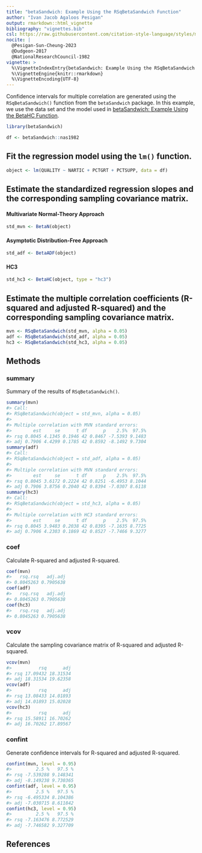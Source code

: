 ```yaml
---
title: "betaSandwich: Example Using the RSqBetaSandwich Function"
author: "Ivan Jacob Agaloos Pesigan"
output: rmarkdown::html_vignette
bibliography: "vignettes.bib"
csl: https://raw.githubusercontent.com/citation-style-language/styles/master/apa.csl
nocite: |
  @Pesigan-Sun-Cheung-2023
  @Dudgeon-2017
  @NationalResearchCouncil-1982
vignette: >
  %\VignetteIndexEntry{betaSandwich: Example Using the RSqBetaSandwich Function}
  %\VignetteEngine{knitr::rmarkdown}
  %\VignetteEncoding{UTF-8}
---
```




Confidence intervals for
multiple correlation
are generated using
the `RSqBetaSandwich()` function from the `betaSandwich` package.
In this example,
we use the data set and the model used in
[betaSandwich: Example Using the BetaHC Function](example-beta-sandwich.html).


``` r
library(betaSandwich)
```




``` r
df <- betaSandwich::nas1982
```

## Fit the regression model using the `lm()` function.


``` r
object <- lm(QUALITY ~ NARTIC + PCTGRT + PCTSUPP, data = df)
```

## Estimate the standardized regression slopes and the corresponding sampling covariance matrix.

#### Multivariate Normal-Theory Approach


``` r
std_mvn <- BetaN(object)
```

#### Asymptotic Distribution-Free Approach


``` r
std_adf <- BetaADF(object)
```

#### HC3


``` r
std_hc3 <- BetaHC(object, type = "hc3")
```

## Estimate the multiple correlation coefficients (R-squared and adjusted R-squared) and the corresponding sampling covariance matrix.


``` r
mvn <- RSqBetaSandwich(std_mvn, alpha = 0.05)
adf <- RSqBetaSandwich(std_adf, alpha = 0.05)
hc3 <- RSqBetaSandwich(std_hc3, alpha = 0.05)
```

## Methods

### summary

Summary of the results of `RSqBetaSandwich()`.


``` r
summary(mvn)
#> Call:
#> RSqBetaSandwich(object = std_mvn, alpha = 0.05)
#> 
#> Multiple correlation with MVN standard errors:
#>        est     se      t df      p    2.5%  97.5%
#> rsq 0.8045 4.1345 0.1946 42 0.8467 -7.5393 9.1483
#> adj 0.7906 4.4299 0.1785 42 0.8592 -8.1492 9.7304
summary(adf)
#> Call:
#> RSqBetaSandwich(object = std_adf, alpha = 0.05)
#> 
#> Multiple correlation with MVN standard errors:
#>        est     se      t df      p    2.5%  97.5%
#> rsq 0.8045 3.6172 0.2224 42 0.8251 -6.4953 8.1044
#> adj 0.7906 3.8756 0.2040 42 0.8394 -7.0307 8.6118
summary(hc3)
#> Call:
#> RSqBetaSandwich(object = std_hc3, alpha = 0.05)
#> 
#> Multiple correlation with HC3 standard errors:
#>        est     se      t df      p    2.5%  97.5%
#> rsq 0.8045 3.9483 0.2038 42 0.8395 -7.1635 8.7725
#> adj 0.7906 4.2303 0.1869 42 0.8527 -7.7466 9.3277
```

### coef

Calculate R-squared and adjusted R-squared.


``` r
coef(mvn)
#>   rsq.rsq   adj.adj 
#> 0.8045263 0.7905638
coef(adf)
#>   rsq.rsq   adj.adj 
#> 0.8045263 0.7905638
coef(hc3)
#>   rsq.rsq   adj.adj 
#> 0.8045263 0.7905638
```

### vcov

Calculate the sampling covariance matrix of R-squared and adjusted R-squared.


``` r
vcov(mvn)
#>          rsq      adj
#> rsq 17.09432 18.31534
#> adj 18.31534 19.62358
vcov(adf)
#>          rsq      adj
#> rsq 13.08433 14.01893
#> adj 14.01893 15.02028
vcov(hc3)
#>          rsq      adj
#> rsq 15.58911 16.70262
#> adj 16.70262 17.89567
```

### confint

Generate confidence intervals for R-squared and adjusted R-squared.


``` r
confint(mvn, level = 0.95)
#>         2.5 %   97.5 %
#> rsq -7.539288 9.148341
#> adj -8.149238 9.730365
confint(adf, level = 0.95)
#>         2.5 %   97.5 %
#> rsq -6.495334 8.104386
#> adj -7.030715 8.611842
confint(hc3, level = 0.95)
#>         2.5 %   97.5 %
#> rsq -7.163476 8.772529
#> adj -7.746582 9.327709
```

## References

